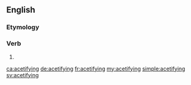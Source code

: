 ==English==

===Etymology===
{{suffix|acetify|ing|lang=en}}

===Verb===
{{head|en|present participle}}

# {{present participle of|acetify|lang=en|nocat=1}}

[[ca:acetifying]]
[[de:acetifying]]
[[fr:acetifying]]
[[my:acetifying]]
[[simple:acetifying]]
[[sv:acetifying]]